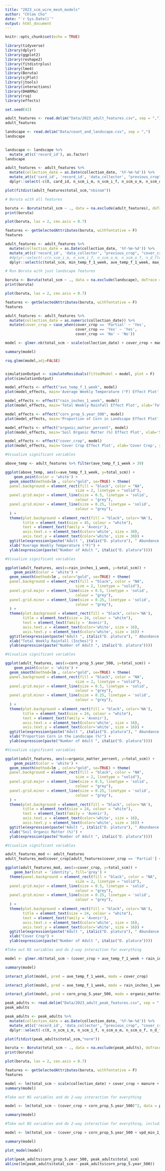```yaml
---
title: "2023_scm_wire_mesh_models"
author: "Chloe Cho"
date: "`r Sys.Date()`"
output: html_document
---
```


```r
knitr::opts_chunk$set(echo = TRUE)

library(tidyverse)
library(dplyr)
library(ggplot2)
library(reshape2)
library(fitdistrplus)
library(lme4)
library(Boruta)
library(sjPlot)
library(jtools)
library(interactions)
library(DHARMa)
library(rsq)
library(effects)

set.seed(42)
```

```r

adult_features <- read.delim("Data/2023_adult_features.csv", sep = ",")
adult_features

```

```r

landscape <- read.delim("Data/count_and_landscape.csv", sep = ",")
landscape
  
```

```r

landscape <- landscape %>%
  mutate_at(c('record_id'), as.factor) 
landscape

```

```r

adult_features <- adult_features %>%
  mutate(collection_date = as.Date(collection_date, '%Y-%m-%d')) %>%
  mutate_at(c('card_id', 'record_id', 'data_collector', "previous_crop", "cover_crop", "manure", "tillage", "ny_soils_0", "ny_soils_01", "muid","hsg", "hsgint"), as.factor) %>%
  dplyr::select(-c(X, card_id, n_scm_i_m, n_scm_i_f, n_scm_o_m, n_scm_o_f, n_d_florilega_i, n_d_florilega_o, total_f_scm, total_m_scm))

```

```r

plot(fitdist(adult_features$total_scm,"nbinom"))

```

```r
# Boruta with all features 

boruta <- Boruta(total_scm ~ ., data = na.exclude(adult_features), doTrace = 2, maxRuns = 500)
print(boruta)

plot(boruta, las = 2, cex.axis = 0.7)

```

```r

features <- getSelectedAttributes(boruta, withTentative = F)
features

```

```r

adult_features <- adult_features %>%
  mutate(collection_date = as.Date(collection_date, '%Y-%m-%d')) %>%
  mutate_at(c('record_id', 'data_collector', "previous_crop", "cover_crop", "manure", "tillage", "ny_soils_0", "ny_soils_01", "muid","hsg", "hsgint"), as.factor) %>%
  #dplyr::select(-c(n_scm_i_m, n_scm_i_f, n_scm_o_m, n_scm_o_f, n_d_florilega_i, n_d_florilega_o, total_f_scm, total_m_scm)) %>%
  dplyr::select(c(total_scm, min_temp_f_1_week, ave_temp_f_1_week, max_temp_f_1_week, vpd_min_1_week, vpd_max_1_week, rain_inches_1_week, ave_temp_f_2_week, max_temp_f_2_week, vpd_max_2_week))

```

```r

# Run Boruta with just landscape features 

boruta <- Boruta(total_scm ~ ., data = na.exclude(landscape), doTrace = 2, maxRuns = 500)
print(boruta)

plot(boruta, las = 2, cex.axis = 0.7)

```

```r

features <- getSelectedAttributes(boruta, withTentative = F)
features

```

```r

adult_features <- adult_features %>%
  mutate(collection_date = as.numeric(collection_date)) %>%
  mutate(cover_crop = case_when(cover_crop == 'Partial' ~ 'Yes',
                                cover_crop == 'Yes' ~ 'Yes', 
                                cover_crop == 'No' ~ 'No'))

model <- glmer.nb(total_scm ~ scale(collection_date) + cover_crop + manure + tillage + scale(ave_temp_f_1_week) + scale(rain_inches_1_week) + scale(vpd_min_1_week) + scale(corn_prop_5.year_500) + scale(soybean_prop_5.year_500) + scale(total_nat_prop_5.year_500) + scale(organic_matter_percent) + (1 | record_id), data = adult_features)

summary(model)

```

```r

rsq.glmm(model,adj=FALSE)


simulationOutput <- simulateResiduals(fittedModel = model, plot = F)
plot(simulationOutput)

```

```r

model_effects <- effect("ave_temp_f_1_week", model)
plot(model_effects, main='Average Weekly Temperature (°F) Effect Plot', xlab='Average Weekly Temperature (°F)', ylab=expression(paste("Number of Adult ", italic("D. platura"))), cex=5) 

```

```r

model_effects <- effect("rain_inches_1_week", model)
plot(model_effects, main='Total Weekly Rainfall Effect Plot', xlab='Total Weekly Rainfall (Inches)', ylab=expression(paste("Number of Adult ", italic("D. platura"))), cex=5)

```

```r

model_effects <- effect("corn_prop_5.year_500", model)
plot(model_effects, main='Proportion of Corn in Landscape Effect Plot', xlab='Proportion Corn in the Landscape (%)', ylab=expression(paste("Number of Adult ", italic("D. platura"))), cex=5)

```

```r

model_effects <- effect("organic_matter_percent", model)
plot(model_effects, main='Soil Organic Matter (%) Effect Plot', xlab='Soil Organic Matter (%)', ylab=expression(paste("Number of Adult ", italic("D. platura"))), cex=5)

```

```r

model_effects <- effect("cover_crop", model)
plot(model_effects, main='Cover Crop Effect Plot', xlab='Cover Crop', ylab=expression(paste("Number of Adult ", italic("D. platura"))), cex=5)

```


```r

#Visualize significant variables

above_temp <- adult_features %>% filter(ave_temp_f_1_week > 39)

ggplot(above_temp, aes(x=ave_temp_f_1_week, y=total_scm)) + 
    geom_point(color = 'white') + 
  geom_smooth(method=lm , color="gold", se=TRUE) + theme(
  panel.background = element_rect(fill = "black", color = "NA",
                                size = 2, linetype = "solid"),
  panel.grid.major = element_line(size = 0.5, linetype = 'solid',
                                colour = "grey"), 
  panel.grid.minor = element_line(size = 0.25, linetype = 'solid',
                                colour = "grey"),
  ) + 
  theme(plot.background = element_rect(fill = "black", color='NA'), 
        title = element_text(size = 45, colour = "white"), 
        text = element_text(family = 'Avenir'), 
        axis.text.x = element_text(color='white', size = 30),
        axis.text.y = element_text(color='white', size = 30)) + 
  ggtitle(expression(paste("Adult ", italic("D. platura"), " Abundance vs. Average Weekly Temperature"))) +
  xlab("Average Weekly Temperature (°F)") + 
  ylab(expression(paste("Number of Adult ", italic("D. platura"))))

```

```r

#Visualize significant variables

ggplot(adult_features, aes(x=rain_inches_1_week, y=total_scm)) + 
    geom_point(color = 'white') + 
  geom_smooth(method=lm , color="gold", se=TRUE) + theme(
  panel.background = element_rect(fill = "black", color = "NA",
                                size = 2, linetype = "solid"),
  panel.grid.major = element_line(size = 0.5, linetype = 'solid',
                                colour = "grey"), 
  panel.grid.minor = element_line(size = 0.25, linetype = 'solid',
                                colour = "grey"),
  ) + 
  theme(plot.background = element_rect(fill = "black", color='NA'), 
        title = element_text(size = 24, colour = "white"), 
        text = element_text(family = 'Avenir'), 
        axis.text.x = element_text(color='white', size = 16),
        axis.text.y = element_text(color='white', size = 16)) + 
  ggtitle(expression(paste("Adult ", italic("D. platura"), " Abundance vs. Total Weekly Rainfall (Inches)"))) +
  xlab("Total Weekly Rainfall (Inches)") + 
  ylab(expression(paste("Number of Adult ", italic("D. platura"))))

```


```r

#Visualize significant variables

ggplot(adult_features, aes(x=corn_prop_5.year_500, y=total_scm)) + 
    geom_point(color = 'white') + 
  geom_smooth(method=lm , color="gold", se=TRUE) + theme(
  panel.background = element_rect(fill = "black", color = "NA",
                                size = 2, linetype = "solid"),
  panel.grid.major = element_line(size = 0.5, linetype = 'solid',
                                colour = "grey"), 
  panel.grid.minor = element_line(size = 0.25, linetype = 'solid',
                                colour = "grey"),
  ) + 
  theme(plot.background = element_rect(fill = "black", color='NA'), 
        title = element_text(size = 24, colour = "white"), 
        text = element_text(family = 'Avenir'), 
        axis.text.x = element_text(color='white', size = 16),
        axis.text.y = element_text(color='white', size = 16)) + 
  ggtitle(expression(paste("Adult ", italic("D. platura"), " Abundance vs. Proportion Corn in the Landscape (%)"))) +
  xlab("Proportion Corn in the Landscape (%)") + 
  ylab(expression(paste("Number of Adult ", italic("D. platura"))))

```


```r

#Visualize significant variables

ggplot(adult_features, aes(x=organic_matter_percent, y=total_scm)) + 
    geom_point(color = 'white') + 
  geom_smooth(method=lm , color="gold", se=TRUE) + theme(
  panel.background = element_rect(fill = "black", color = "NA",
                                size = 2, linetype = "solid"),
  panel.grid.major = element_line(size = 0.5, linetype = 'solid',
                                colour = "grey"), 
  panel.grid.minor = element_line(size = 0.25, linetype = 'solid',
                                colour = "grey"),
  ) + 
  theme(plot.background = element_rect(fill = "black", color='NA'), 
        title = element_text(size = 24, colour = "white"), 
        text = element_text(family = 'Avenir'), 
        axis.text.x = element_text(color='white', size = 16),
        axis.text.y = element_text(color='white', size = 16)) + 
  ggtitle(expression(paste("Adult ", italic("D. platura"), " Abundance vs. Soil Organic Matter (%)"))) +
  xlab("Soil Organic Matter (%)") + 
  ylab(expression(paste("Number of Adult ", italic("D. platura"))))

```

```r

#Visualize significant variables

adult_features_mod <- adult_features
adult_features_mod$cover_crop[adult_features$cover_crop == 'Partial'] <- 'Yes'

ggplot(adult_features_mod, aes(x=cover_crop, y=total_scm)) + 
    geom_bar(stat = 'identity', fill='grey') + 
  theme(panel.background = element_rect(fill = "black", color = "NA",
                                size = 2, linetype = "solid"),
  panel.grid.major = element_line(size = 0.5, linetype = 'solid',
                                colour = "grey"), 
  panel.grid.minor = element_line(size = 0.25, linetype = 'solid',
                                colour = "grey"),
  ) + 
  theme(plot.background = element_rect(fill = "black", color='NA'), 
        title = element_text(size = 24, colour = "white"), 
        text = element_text(family = 'Avenir'), 
        axis.text.x = element_text(color='white', size = 16),
        axis.text.y = element_text(color='white', size = 16)) + 
  ggtitle(expression(paste("Adult ", italic("D. platura"), " Abundance vs. Cover Crop"))) +
  xlab("Cover Crop") + 
  ylab(expression(paste("Number of Adult ", italic("D. platura"))))

```


```r

#Take out NS variables and do 2-way interaction for everything 

model <- glmer.nb(total_scm ~ (cover_crop + ave_temp_f_1_week + rain_inches_1_week + organic_matter_percent + corn_prop_5.year_500)^2 + (1 | record_id), data = adult_features)

summary(model)

```

```r

interact_plot(model, pred = ave_temp_f_1_week, modx = cover_crop)

```

```r

interact_plot(model, pred = ave_temp_f_1_week, modx = rain_inches_1_week)

```

```r

interact_plot(model, pred = corn_prop_5.year_500, modx = organic_matter_percent)

```


```r

peak_adults <- read.delim("Data/2023_adult_peak_features.csv", sep = ",")
peak_adults

```


```r

peak_adults <- peak_adults %>%
  mutate(collection_date = as.Date(collection_date, '%Y-%m-%d')) %>%
  mutate_at(c('record_id', 'data_collector', "previous_crop", "cover_crop", "manure", "tillage", "ny_soils_0", "ny_soils_01", "muid","hsg", "hsgint"), as.factor) %>%
  dplyr::select(-c(X, n_scm_i_m, n_scm_i_f, n_scm_o_m, n_scm_o_f, n_d_florilega_i, n_d_florilega_o, total_f_scm, total_m_scm))

```

```r

plot(fitdist(peak_adults$total_scm,"norm"))

```

```r

boruta <- Boruta(total_scm ~ ., data = na.exclude(peak_adults), doTrace = 2, maxRuns = 500)
print(boruta)

plot(boruta, las = 2, cex.axis = 0.7)

```

```r

features <- getSelectedAttributes(boruta, withTentative = F)
features

```

```r

model <- lm(total_scm ~ scale(collection_date) + cover_crop + manure + tillage + ave_temp_f_1_week + rain_inches_1_week + vpd_min_1_week + corn_prop_5.year_500 + soybean_prop_5.year_500 + total_nat_prop_5.year_500 + organic_matter_percent, data = peak_adults, family = gaussian)
summary(model)

```


```r

#Take out NS variables and do 2-way interaction for everything 

model <- lm(total_scm ~ (cover_crop + corn_prop_5.year_500)^2, data = peak_adults)

summary(model)

```

```r

#Take out NS variables and do 2-way interaction for everything, including marginally significant terms

model <- lm(total_scm ~ (cover_crop + corn_prop_5.year_500 + vpd_min_1_week + total_nat_prop_5.year_500)^2, data = peak_adults)

summary(model)

```

```r
plot_model(model)

```

```r
plot(peak_adults$corn_prop_5.year_500, peak_adults$total_scm)
abline(lm(peak_adults$total_scm ~ peak_adults$corn_prop_5.year_500))

```

